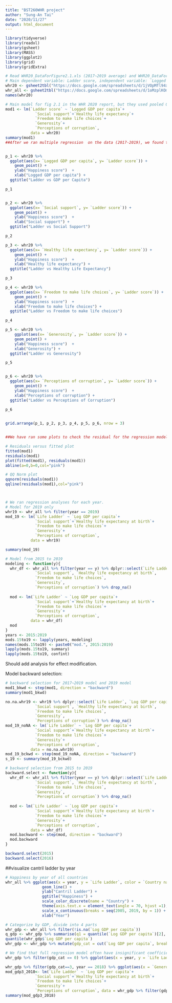 ```yaml
---
title: "BST260WHR project"
author: "Sung-An Tai"
date: "2020/11/27"
output: html_document
---
```

```r
library(tidyverse)
library(readxl) 
library(gsheet)
library(MASS)
library(ggplot2)
library(grid)
library(gridExtra)

```


```r
# Read WHR20_DataForFigure2.1.xls (2017~2019 average) and WHR20_DataForTable2.1.xls (2008~2019 with additional variables)
# Main dependent variable: Ladder score, independent variable: `Logged GDP per capita`+`Social support`+`Healthy life expectancy`+`Freedom to make life choices`+`Generosity`+`Perceptions of corruption`
whr20 <- gsheet2tbl("https://docs.google.com/spreadsheets/d/1jVOpMfl94xDmip0NrJEXORoFK4RBfB7leDVzyJnk47w/edit#gid=28299357", sheetid = NULL)
whr_all <- gsheet2tbl("https://docs.google.com/spreadsheets/d/1oMzplKOmjs0hKKmXKqOCM90CvPsS7aCIj1adox0nvNU/edit#gid=1261774380", sheetid = NULL)
names(whr20)

# Main model for fig 2.1 in the WHR 2020 report, but they used pooled OLS regression specific for panel analysis, rather than plain multiple regression
mod1 <- lm(`Ladder score` ~ `Logged GDP per capita`+
             `Social support`+`Healthy life expectancy`+
             `Freedom to make life choices`+
             `Generosity`+
             `Perceptions of corruption`,
           data = whr20)
summary(mod1)
##After we ran multiple regression  on the data (2017-2019), we found that five out of six variables were significant. The only exception was generosity. Therefore, we have ran some scatter plots to see the relationship between happiness score (ladder score) and each variable. From the scatter plots below, we found that it seems that there was not a linear relationship between  generosity and happiness score and between percpetions of corruption and happiness score.


p_1 <- whr20 %>% 
  ggplot(aes(x= `Logged GDP per capita`, y= `Ladder score`)) +
    geom_point() +
    ylab("Happiness score")  +
    xlab("Logged GDP per capita") +
  ggtitle("Ladder vs GDP per Capita")

p_1


p_2 <- whr20 %>% 
  ggplot(aes(x= `Social support`, y= `Ladder score`)) +
    geom_point() +
    ylab("Happiness score")  +
    xlab("Social support") +
  ggtitle("Ladder vs Social Support")

p_2

p_3 <- whr20 %>% 
  ggplot(aes(x= `Healthy life expectancy`, y= `Ladder score`)) +
    geom_point() +
    ylab("Happiness score")  +
    xlab("Healthy life expectancy") +
  ggtitle("Ladder vs Healthy Life Expectancy")

p_3

p_4 <- whr20 %>% 
  ggplot(aes(x= `Freedom to make life choices`, y= `Ladder score`)) +
    geom_point() +
    ylab("Happiness score")  +
    xlab("Freedom to make life choices") +
  ggtitle("Ladder vs Freedom to make life choices")

p_4

p_5 <- whr20 %>%
    ggplot(aes(x= `Generosity`, y= `Ladder score`)) +
    geom_point() +
    ylab("Happiness score")  +
    xlab("Generosity") +
  ggtitle("Ladder vs Generosity")

p_5


p_6 <- whr20 %>% 
  ggplot(aes(x= `Perceptions of corruption`, y= `Ladder score`)) +
    geom_point() +
    ylab("Happiness score")  +
    xlab("Perceptions of corruption") +
  ggtitle("Ladder vs Perceptions of Corruption")
  
p_6


grid.arrange(p_1, p_2, p_3, p_4, p_5, p_6, nrow = 3)


##We have ran some plots to check the residual for the regression model(2017-2019 data).

# Residuals versus fitted plot
fitted(mod1)
residuals(mod1)
plot(fitted(mod1), residuals(mod1)) 
abline(a=0,b=0,col="pink")

# QQ Norm plot
qqnorm(residuals(mod1))
qqline(residuals(mod1),col="pink")



# We ran regression analyses for each year. 
# Model for 2019 only
whr19 <- whr_all %>% filter(year == 2019)
mod_19 <- lm(`Life Ladder` ~ `Log GDP per capita`+
             `Social support`+`Healthy life expectancy at birth`+
             `Freedom to make life choices`+
             `Generosity`+
             `Perceptions of corruption`,
           data = whr19)

summary(mod_19)

# Model from 2015 to 2019
modeling <- function(y){
  whr_df <- whr_all %>% filter(year == y) %>% dplyr::select(`Life Ladder`, `Log GDP per capita`,
             `Social support`, `Healthy life expectancy at birth`,
             `Freedom to make life choices`,
             `Generosity`,
             `Perceptions of corruption`) %>% drop_na()
  
  mod <- lm(`Life Ladder` ~ `Log GDP per capita`+
             `Social support`+`Healthy life expectancy at birth`+
             `Freedom to make life choices`+
             `Generosity`+
             `Perceptions of corruption`,
           data = whr_df)
  mod
}
years <- 2015:2019
mods.15to19 <- lapply(years, modeling)
names(mods.15to19) <- paste0("mod.", 2015:2019)
lapply(mods.15to19, summary)
lapply(mods.15to19, confint)

```
Should add analysis for effect modification.

Model backward selection:
```r
# backward selection for 2017~2019 model and 2019 model
mod1_bkwd <- step(mod1, direction = "backward")
summary(mod1_bkwd)

no.na.whr19 <- whr19 %>% dplyr::select(`Life Ladder`, `Log GDP per capita`,
             `Social support`, `Healthy life expectancy at birth`,
             `Freedom to make life choices`,
             `Generosity`,
             `Perceptions of corruption`) %>% drop_na()
mod_19_noNA <- lm(`Life Ladder` ~ `Log GDP per capita`+
             `Social support`+`Healthy life expectancy at birth`+
             `Freedom to make life choices`+
             `Generosity`+
             `Perceptions of corruption`,
           data = no.na.whr19)
mod_19_bckwd <- step(mod_19_noNA, direction = "backward")
s_19 <- summary(mod_19_bckwd)

# backward selection from 2015 to 2019
backward.select <- function(y){
  whr_df <- whr_all %>% filter(year == y) %>% dplyr::select(`Life Ladder`, `Log GDP per capita`,
             `Social support`, `Healthy life expectancy at birth`,
             `Freedom to make life choices`,
             `Generosity`,
             `Perceptions of corruption`) %>% drop_na()
  
  mod <- lm(`Life Ladder` ~ `Log GDP per capita`+
             `Social support`+`Healthy life expectancy at birth`+
             `Freedom to make life choices`+
             `Generosity`+
             `Perceptions of corruption`,
           data = whr_df)
  mod.backward <- step(mod, direction = "backward")
  mod.backward
}

backward.select(2015)
backward.select(2016)
```
##visualize cantril ladder by year
```r
# Happiness by year of all countries
whr_all %>% ggplot(aes(x = year, y = `Life Ladder`, color = `Country name`)) +
                geom_line() +
                ylab("Cantril Ladder") +
                ggtitle("Happiness") +
                scale_color_discrete(name = "Country") +
                theme(axis.text.x = element_text(angle = 70, hjust =1), legend.position = "none") +
                scale_x_continuous(breaks = seq(2005, 2019, by = 1)) +
                xlab("Year")

# Categorize by GDP, divide into 4 parts
whr_gdp <- whr_all %>% filter(!is.na(`Log GDP per capita`))
q_gdp <- whr_gdp %>% summarise(q1 = quantile(`Log GDP per capita`)[2], q3 = quantile(`Log GDP per capita`)[4], mean = mean(`Log GDP per capita`))
quantile(whr_gdp$`Log GDP per capita`)
whr_gdp <- whr_gdp %>% mutate(gdp_cat = cut(`Log GDP per capita`, breaks = c(-Inf, q_gdp[1], q_gdp[3], q_gdp[2], Inf), labels=c(0,1,2,3)))

# We find that full regression model often have insignificant coefficient of Generosity. We tried to stratify according
whr_gdp %>% filter(gdp_cat == 0) %>% ggplot(aes(x = year, y = `Life Ladder`, color = `Country name`)) + geom_line() + theme(legend.position = "none")

whr_gdp %>% filter(gdp_cat==3, year == 2018) %>% ggplot(aes(x = `Generosity`, y = `Life Ladder`)) + geom_point(color = "blue")
mod_gdp3_2018<- lm(`Life Ladder` ~ `Log GDP per capita`+
             `Social support`+`Healthy life expectancy at birth`+
             `Freedom to make life choices`+
             `Generosity`+
             `Perceptions of corruption`, data = whr_gdp %>% filter(gdp_cat==3, year == 2018))
summary(mod_gdp3_2018)
```


